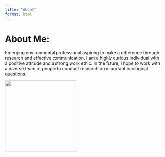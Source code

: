 ```yaml
---
title: "About"
format: html
---
```


# About Me:

Emerging environmental professional aspiring to make a difference through research and effective communication. I am a highly curious individual with a positive attitude and a strong work ethic. In the future, I hope to work with a diverse team of people to conduct research on important ecological questions.

![](images/About_Me.jpg){width="229"}
